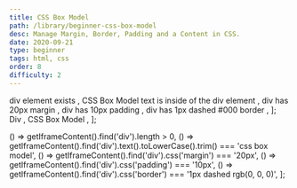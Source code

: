 ```yaml
---
title: CSS Box Model
path: /library/beginner-css-box-model
desc: Manage Margin, Border, Padding and a Content in CSS.
date: 2020-09-21
type: beginner
tags: html, css
order: 8
difficulty: 2
---
```



  <Text size="small" color="#FAFAFA">
    div element exists
  </Text>,
  <Text size="small" color="#FAFAFA">
    CSS Box Model text is inside of the div element
  </Text>,
  <Text size="small" color="#FAFAFA">
    div has 20px margin
  </Text>,
  <Text size="small" color="#FAFAFA">
    div has 10px padding
  </Text>,
  <Text size="small" color="#FAFAFA">
    div has 1px dashed #000 border
  </Text>,
];

  <Link size="small" href="https://www.w3schools.com/tags/tag_div.asp">
    Div
  </Link>,
  <Link size="small" href="https://www.w3schools.com/css/css_boxmodel.asp">
    CSS Box Model
  </Link>,
];

  () => getIframeContent().find('div').length > 0,
  () =>
    getIframeContent().find('div').text().toLowerCase().trim() ===
    'css box model',
  () => getIframeContent().find('div').css('margin') === '20px',
  () => getIframeContent().find('div').css('padding') === '10px',
  () =>
    getIframeContent().find('div').css('border') === '1px dashed rgb(0, 0, 0)',
];

<Post>
  <CodeEditor
    tasks={tasksListData}
    help={helpListData}
    tabs={tabs}
    tests={tests}
    result={`"CSS Box Model" text is created using div element, has 20px margin, 10px padding, and 1px dashed #000 border.`}
  />
</Post>
